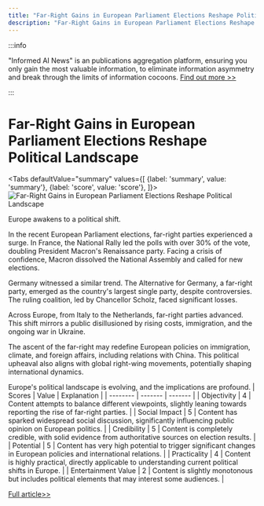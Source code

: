 ```yaml
---
title: "Far-Right Gains in European Parliament Elections Reshape Political Landscape"
description: "Far-Right Gains in European Parliament Elections Reshape Political Landscape"
---
```



:::info

"Informed AI News" is an publications aggregation platform, ensuring you only gain the most valuable information, to eliminate information asymmetry and break through the limits of information cocoons.  [Find out more >>](/)

:::

# Far-Right Gains in European Parliament Elections Reshape Political Landscape


<Tabs
	defaultValue="summary"
	values={[
	{label: 'summary', value: 'summary'},
	{label: 'score', value: 'score'},
]}>
<TabItem value="summary">
<img
  src="https://image.informedainews.com/2024/06/Soc-qNS-1718077423-0.jpg"
  alt="Far-Right Gains in European Parliament Elections Reshape Political Landscape"
/>



Europe awakens to a political shift.

In the recent European Parliament elections, far-right parties experienced a surge. In France, the National Rally led the polls with over 30% of the vote, doubling President Macron's Renaissance party. Facing a crisis of confidence, Macron dissolved the National Assembly and called for new elections.

Germany witnessed a similar trend. The Alternative for Germany, a far-right party, emerged as the country's largest single party, despite controversies. The ruling coalition, led by Chancellor Scholz, faced significant losses.

Across Europe, from Italy to the Netherlands, far-right parties advanced. This shift mirrors a public disillusioned by rising costs, immigration, and the ongoing war in Ukraine.

The ascent of the far-right may redefine European policies on immigration, climate, and foreign affairs, including relations with China. This political upheaval also aligns with global right-wing movements, potentially shaping international dynamics.

Europe's political landscape is evolving, and the implications are profound.
</TabItem>
<TabItem value="score">
	| Scores     | Value   | Explanation |
	| -------- | ------- | ------- |
	| Objectivity  | 4    | Content attempts to balance different viewpoints, slightly leaning towards reporting the rise of far-right parties.    |
	| Social Impact | 5     | Content has sparked widespread social discussion, significantly influencing public opinion on European politics.    |
	| Credibility    | 5    | Content is completely credible, with solid evidence from authoritative sources on election results.    |
	| Potential    | 5    | Content has very high potential to trigger significant changes in European policies and international relations.    |
	| Practicality    | 4    | Content is highly practical, directly applicable to understanding current political shifts in Europe.    |
	| Entertainment Value    | 2    | Content is slightly monotonous but includes political elements that may interest some audiences.    |
</TabItem>
</Tabs>

[Full article>>](https://wallstreetcn.com/articles/3716865)

